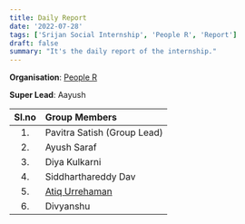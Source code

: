 ```yaml
---
title: Daily Report
date: '2022-07-28'
tags: ['Srijan Social Internship', 'People R', 'Report']
draft: false
summary: "It's the daily report of the internship."
---
```


**Organisation**: [People R](https://people.1ngo.in/#Home)

**Super Lead**: Aayush

| Sl.no | Group Members                                         |
| :---: | :---------------------------------------------------- |
|  1.   | Pavitra Satish (Group Lead)                           |
|  2.   | Ayush Saraf                                           |
|  3.   | Diya Kulkarni                                         |
|  4.   | Siddharthareddy Dav                                   |
|  5.   | [Atiq Urrehaman](https://atiq-ur-rehaman.netlify.app) |
|  6.   | Divyanshu                                             |
